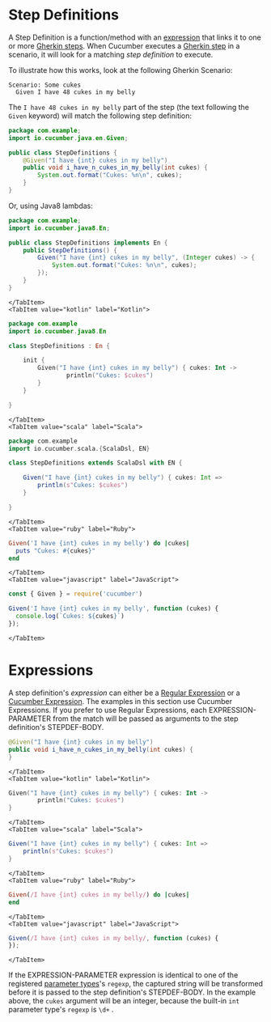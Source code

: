 
# Step Definitions

A Step Definition is a function/method with an [expression](#expressions) that links it to one or more [Gherkin steps](/docs/gherkin/reference#steps).
When Cucumber executes a [Gherkin step](/docs/gherkin/reference#steps) in a scenario, it will look for a matching *step definition* to execute.

To illustrate how this works, look at the following Gherkin Scenario:

```gherkin
Scenario: Some cukes
  Given I have 48 cukes in my belly
```

The `I have 48 cukes in my belly` part of the step (the text following the `Given` keyword) will match the following step definition:

<Tabs groupId="lang" queryString>
    <TabItem value="java" label="Java" default>

```java
package com.example;
import io.cucumber.java.en.Given;

public class StepDefinitions {
    @Given("I have {int} cukes in my belly")
    public void i_have_n_cukes_in_my_belly(int cukes) {
        System.out.format("Cukes: %n\n", cukes);
    }
}
```

Or, using Java8 lambdas:

```java
package com.example;
import io.cucumber.java8.En;

public class StepDefinitions implements En {
    public StepDefinitions() {
        Given("I have {int} cukes in my belly", (Integer cukes) -> {
            System.out.format("Cukes: %n\n", cukes);
        });
    }
}
```

    </TabItem>
    <TabItem value="kotlin" label="Kotlin">

```kotlin
package com.example
import io.cucumber.java8.En

class StepDefinitions : En {

    init {
        Given("I have {int} cukes in my belly") { cukes: Int ->
                println("Cukes: $cukes")
        }
    }

}
```

    </TabItem>
    <TabItem value="scala" label="Scala">

```scala
package com.example
import io.cucumber.scala.{ScalaDsl, EN}

class StepDefinitions extends ScalaDsl with EN {

    Given("I have {int} cukes in my belly") { cukes: Int =>
        println(s"Cukes: $cukes")
    }

}
```

    </TabItem>
    <TabItem value="ruby" label="Ruby">

```ruby
Given('I have {int} cukes in my belly') do |cukes|
  puts "Cukes: #{cukes}"
end
```

    </TabItem>
    <TabItem value="javascript" label="JavaScript">

```javascript
const { Given } = require('cucumber')

Given('I have {int} cukes in my belly', function (cukes) {
  console.log(`Cukes: ${cukes}`)
});
```

    </TabItem>
</Tabs>

# Expressions

A step definition's *expression* can either be a [Regular Expression](https://en.wikipedia.org/wiki/Regular_expression)
or a [Cucumber Expression](/docs/cucumber/cucumber-expressions). The examples in this section use Cucumber Expressions.
If you prefer to use Regular Expressions, each EXPRESSION-PARAMETER from the match will be passed as arguments to the step
definition's STEPDEF-BODY.

<Tabs groupId="lang" queryString>
    <TabItem value="java" label="Java" default>

```java
@Given("I have {int} cukes in my belly")
public void i_have_n_cukes_in_my_belly(int cukes) {
}
```

    </TabItem>
    <TabItem value="kotlin" label="Kotlin">

```kotlin
Given("I have {int} cukes in my belly") { cukes: Int ->
        println("Cukes: $cukes")
}
```

    </TabItem>
    <TabItem value="scala" label="Scala">

```scala
Given("I have {int} cukes in my belly") { cukes: Int =>
    println(s"Cukes: $cukes")
}
```

    </TabItem>
    <TabItem value="ruby" label="Ruby">

```ruby
Given(/I have {int} cukes in my belly/) do |cukes|
end
```

    </TabItem>
    <TabItem value="javascript" label="JavaScript">

```javascript
Given(/I have {int} cukes in my belly/, function (cukes) {
});
```

    </TabItem>
</Tabs>

If the EXPRESSION-PARAMETER expression is identical to one of the registered
[parameter types](/docs/cucumber/cucumber-expressions#parameter-types)'s `regexp`,
the captured string will be transformed before it is passed to the
step definition's STEPDEF-BODY. In the example above, the `cukes`
argument will be an integer, because the built-in `int` parameter type's
`regexp` is `\d+` .
